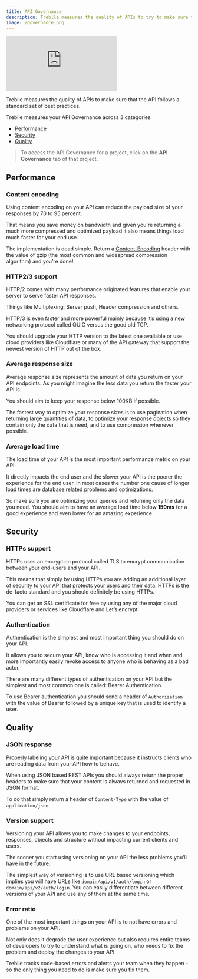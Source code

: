 ```yaml
---
title: API Governance
description: Treblle measures the quality of APIs to try to make sure that the API follows a standard set of best practices.
image: /governance.png
---
```


<iframe class="w-full aspect-[16/9]" src="https://www.youtube.com/embed/hBNNa8Gv_fs?si=MOJ6QpxREJZl58o7" aria-label="YouTube video player" frameborder="0" allow="accelerometer; autoplay; clipboard-write; encrypted-media; gyroscope; picture-in-picture; web-share" allowfullscreen></iframe>

Treblle measures the quality of APIs to make sure that the API follows a standard set of best practices.

Treblle measures your API Governance across 3 categories

- [Performance](#performance)
- [Security](#security)
- [Quality](#quality)

> To access the API Governance for a project, click on the **API Governance** tab of that project.

## Performance

### Content encoding

Using content encoding on your API can reduce the payload size of your responses by 70 to 95 percent.

That means you save money on bandwidth and given you're returning a much more compressed and optimized payload it also means things load much faster for your end use.

The implementation is dead simple. Return a [Content-Encoding](https://developer.mozilla.org/en-US/docs/Web/HTTP/Headers/Content-Encoding) header with the value of gzip (the most common and widespread compression algorithm) and you’re done!

### HTTP2/3 support

HTTP/2 comes with many performance originated features that enable your server to serve faster API responses.

Things like Multiplexing, Server push, Header compression and others.

HTTP/3 is even faster and more powerful mainly because it’s using a new networking protocol called QUIC versus the good old TCP.

You should upgrade your HTTP version to the latest one available or use cloud providers like Cloudflare or many of the API gateway that support the newest version of HTTP out of the box.

### Average response size

Average response size represents the amount of data you return on your API endpoints. As you might imagine the less data you return the faster your API is.

You should aim to keep your response below 100KB if possible.

The fastest way to optimize your response sizes is to use pagination when returning large quantities of data, to optimize your response objects so they contain only the data that is need, and to use compression whenever possible.

### Average load time

The load time of your API is the most important performance metric on your API.

It directly impacts the end user and the slower your API is the poorer the experience for the end user. In most cases the number one cause of longer load times are database related problems and optimizations.

So make sure you are optimizing your queries and returning only the data you need. You should aim to have an average load time below **150ms** for a good experience and even lower for an amazing experience.

## Security

### HTTPs support

HTTPs uses an encryption protocol called TLS to encrypt communication between your end-users and your API.

This means that simply by using HTTPs you are adding an additional layer of security to your API that protects your users and their data. HTTPs is the de-facto standard and you should definitely be using HTTPs.

You can get an SSL certificate for free by using any of the major cloud providers or services like Cloudflare and Let’s encrypt.

### Authentication

Authentication is the simplest and most important thing you should do on your API.

It allows you to secure your API, know who is accessing it and when and more importantly easily revoke access to anyone who is behaving as a bad actor.

There are many different types of authentication on your API but the simplest and most common one is called: Bearer Authentication.

To use Bearer authentication you should send a header of `Authorization` with the value of Bearer followed by a unique key that is used to identify a user.

## Quality

### JSON response

Properly labeling your API is quite important because it instructs clients who are reading data from your API how to behave.

When using JSON based REST APIs you should always return the proper headers to make sure that your content is always returned and requested in JSON format.

To do that simply return a header of `Content-Type` with the value of `application/json`.

### Version support

Versioning your API allows you to make changes to your endpoints, responses, objects and structure without impacting current clients and users.

The sooner you start using versioning on your API the less problems you’ll have in the future.

The simplest way of versioning is to use URL based versioning which implies you will have URLs like `domain/api/v1/auth/login` or `domain/api/v2/auth/login`. You can easily differentiate between different versions of your API and use any of them at the same time.

### Error ratio

One of the most important things on your API is to not have errors and problems on your API.

Not only does it degrade the user experience but also requires entire teams of developers to try to understand what is going on, who needs to fix the problem and deploy the changes to your API.

Treblle tracks code-based errors and alerts your team when they happen - so the only thing you need to do is make sure you fix them.